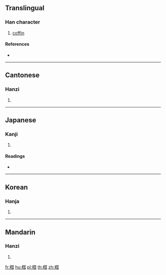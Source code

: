 ==Translingual==

===Han character===
{{Han char|rn=75|rad=木|as=11|sn=15|four=45971|canj=DQJM,DQJS}}

# [[coffin]]

====References====
* {{Han ref|kx=0546.290|dkj=15357|dj=0934.270|hdz=21272.010|uh=69E5|ud=27109|bh=E5CD|bd=58829}}

----

==Cantonese==

===Hanzi===
{{yue-hanzi|jyut=[[seoi6]], [[wai6]]|y=seui6, wai6}}

# {{defn|lang=yue|sort=木11}}

----

==Japanese==

===Kanji===
{{ja-kanji|grade=|rs=木11}}

# {{defn|lang=ja|sort=木11}}

====Readings====
* {{ja-readings|on=[[えい]] (ei), [[え]] (e), [[せい]] (sei)|kun=[[ひつぎ]] (hitsugi)}}

----

==Korean==

===Hanja===
{{ko-hanja|hangeul=혜|eumhun=|rv=hye|mr=hye|y=hyey}}

# {{defn|lang=ko|sort=木11}}

----

==Mandarin==

===Hanzi===
{{cmn-hanzi|pin=[[huì]] ([[hui4]])|wg=hui<sup>4</sup>}}

# {{defn|lang=cmn|sort=木11}}

[[fr:槥]]
[[hu:槥]]
[[pl:槥]]
[[th:槥]]
[[zh:槥]]